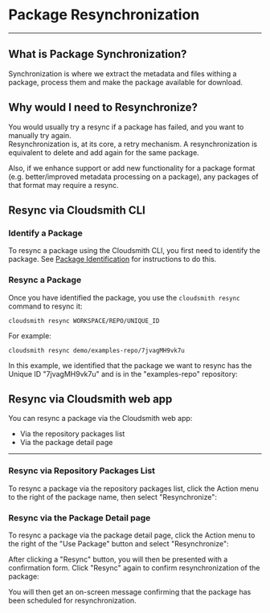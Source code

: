 
# Package Resynchronization

---
## What is Package Synchronization?

Synchronization is where we extract the metadata and files withing a package, process them and make the package available for download. 

## Why would I need to Resynchronize?

You would usually try a resync if a package has failed, and you want to manually try again.  
Resynchronization is, at its core, a retry mechanism. A resynchronization is equivalent to delete and add again for the same package. 

Also, if we enhance support or add new functionality for a package format (e.g. better/improved metadata processing on a package), any packages of that format may require a resync.

## Resync via Cloudsmith CLI

### Identify a Package

To resync a package using the Cloudsmith CLI, you first need to identify the package. See [Package Identification](/artifact-management/identifying-a-package) for instructions to do this. 

### Resync a Package

Once you have identified the package, you use the `cloudsmith resync` command to resync it: 

```shell
cloudsmith resync WORKSPACE/REPO/UNIQUE_ID
```

For example: 

```shell
cloudsmith resync demo/examples-repo/7jvagMH9vk7u
```

In this example, we identified that the package we want to resync has the Unique ID "7jvagMH9vk7u" and is in the "examples-repo" repository:

<BlockImage src={imge128dd6_resync_pkg_cli} alt=""></BlockImage>

## Resync via Cloudsmith web app

You can resync a package via the Cloudsmith web app:

- Via the repository packages list
- Via the package detail page

***

### Resync via Repository Packages List

To resync a package via the repository packages list, click the Action menu to the right of the package name, then select "Resynchronize":

<BlockImage src={imgd330b9adf36042d1a6c298354744053c66845977f5bc22bf3f759827084fa7cc_resync_package_screenshot4} alt=""></BlockImage>

### Resync via the Package Detail page

To resync a package via the package detail page, click the Action menu to the right of the "Use Package" button and select "Resynchronize":
<BlockImage src={img7aa5e5c0fd87b84e599c6df7555a0d5514082d61f8dfb8ff25bf663045d4f390_resync_package_screenshot2} alt=""></BlockImage>

After clicking a "Resync" button, you will then be presented with a confirmation form. Click "Resync" again to confirm resynchronization of the package:

<BlockImage src={img71f10a7aaaa6c3ef627519adda7c4c8bcadfc1af888da5b5fa2b193561e4ea41_resync_package_screenshot} alt=""></BlockImage>

You will then get an on-screen message confirming that the package has been scheduled for resynchronization.
